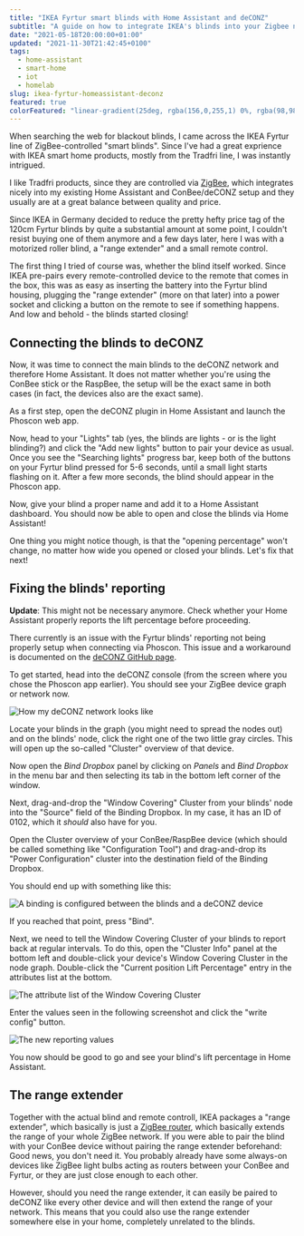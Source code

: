 ```yaml
---
title: "IKEA Fyrtur smart blinds with Home Assistant and deCONZ"
subtitle: "A guide on how to integrate IKEA's blinds into your Zigbee network using deCONZ, so you can use them with Home Assistant."
date: "2021-05-18T20:00:00+01:00"
updated: "2021-11-30T21:42:45+0100"
tags:
  - home-assistant
  - smart-home
  - iot
  - homelab
slug: ikea-fyrtur-homeassistant-deconz
featured: true
colorFeatured: "linear-gradient(25deg, rgba(156,0,255,1) 0%, rgba(98,98,254,1) 50%, rgba(0,196,236,1) 100%)"
---
```


When searching the web for blackout blinds, I came across the IKEA Fyrtur line of ZigBee-controlled "smart blinds".
Since I've had a great exprience with IKEA smart home products, mostly from the Tradfri line, I was instantly intrigued.

I like Tradfri products, since they are controlled via [ZigBee](https://en.wikipedia.org/wiki/Zigbee), which integrates nicely into my existing Home Assistant and ConBee/deCONZ setup and they usually are at a great balance between quality and price.

Since IKEA in Germany decided to reduce the pretty hefty price tag of the 120cm Fyrtur blinds by quite a substantial amount at some point, I couldn't resist buying one of them anymore and a few days later, here I was with a motorized roller blind, a "range extender" and a small remote control.

The first thing I tried of course was, whether the blind itself worked. Since IKEA pre-pairs every remote-controlled device to the remote that comes in the box, this was as easy as inserting the battery into the Fyrtur blind housing, plugging the "range extender" (more on that later) into a power socket and clicking a button on the remote to see if something happens. And low and behold - the blinds started closing!

## Connecting the blinds to deCONZ

Now, it was time to connect the main blinds to the deCONZ network and therefore Home Assistant. It does not matter whether you're using the ConBee stick or the RaspBee, the setup will be the exact same in both cases (in fact, the devices also are the exact same).

As a first step, open the deCONZ plugin in Home Assistant and launch the Phoscon web app.

Now, head to your "Lights" tab (yes, the blinds are lights - or is the light blinding?) and click the "Add new lights" button to pair your device as usual.
Once you see the "Searching lights" progress bar, keep both of the buttons on your Fyrtur blind pressed for 5-6 seconds, until a small light starts flashing on it. After a few more seconds, the blind should appear in the Phoscon app.

Now, give your blind a proper name and add it to a Home Assistant dashboard. You should now be able to open and close the blinds via Home Assistant!

One thing you might notice though, is that the "opening percentage" won't change, no matter how wide you opened or closed your blinds. Let's fix that next!

## Fixing the blinds' reporting

<Callout variant="info">
  <strong>Update</strong>: This might not be necessary anymore. Check whether
  your Home Assistant properly reports the lift percentage before proceeding.
</Callout>

There currently is an issue with the Fyrtur blinds' reporting not being properly setup when connecting via Phoscon. This issue and a workaround is documented on the [deCONZ GitHub page](https://github.com/dresden-elektronik/deconz-rest-plugin/issues/1121#issuecomment-524617659).

To get started, head into the deCONZ console (from the screen where you chose the Phoscon app earlier). You should see your ZigBee device graph or network now.

![How my deCONZ network looks like](deconz-overview.png)

Locate your blinds in the graph (you might need to spread the nodes out) and on the blinds' node, click the right one of the two little gray circles. This will open up the so-called "Cluster" overview of that device.

Now open the _Bind Dropbox_ panel by clicking on _Panels_ and _Bind Dropbox_ in the menu bar and then selecting its tab in the bottom left corner of the window.

Next, drag-and-drop the "Window Covering" Cluster from your blinds' node into the "Source" field of the Binding Dropbox. In my case, it has an ID of 0102, which it _should_ also have for you.

Open the Cluster overview of your ConBee/RaspBee device (which should be called something like "Configuration Tool") and drag-and-drop its "Power Configuration" cluster into the destination field of the Binding Dropbox.

You should end up with something like this:

![A binding is configured between the blinds and a deCONZ device](deconz-binding.png)

If you reached that point, press "Bind".

Next, we need to tell the Window Covering Cluster of your blinds to report back at regular intervals. To do this, open the "Cluster Info" panel at the bottom left and double-click your device's Window Covering Cluster in the node graph. Double-click the "Current position Lift Percentage" entry in the attributes list at the bottom.

![The attribute list of the Window Covering Cluster](window-covering-cluster.png)

Enter the values seen in the following screenshot and click the "write config" button.

![The new reporting values](reporting-values.png)

You now should be good to go and see your blind's lift percentage in Home Assistant.

## The range extender

Together with the actual blind and remote controll, IKEA packages a "range extender", which basically is just a [ZigBee router](https://en.wikipedia.org/wiki/Zigbee#Device_types_and_operating_modes), which basically extends the range of your whole ZigBee network. If you were able to pair the blind with your ConBee device without pairing the range extender beforehand: Good news, you don't need it. You probably already have some always-on devices like ZigBee light bulbs acting as routers between your ConBee and Fyrtur, or they are just close enough to each other.

However, should you need the range extender, it can easily be paired to deCONZ like every other device and will then extend the range of your network. This means that you could also use the range extender somewhere else in your home, completely unrelated to the blinds.
